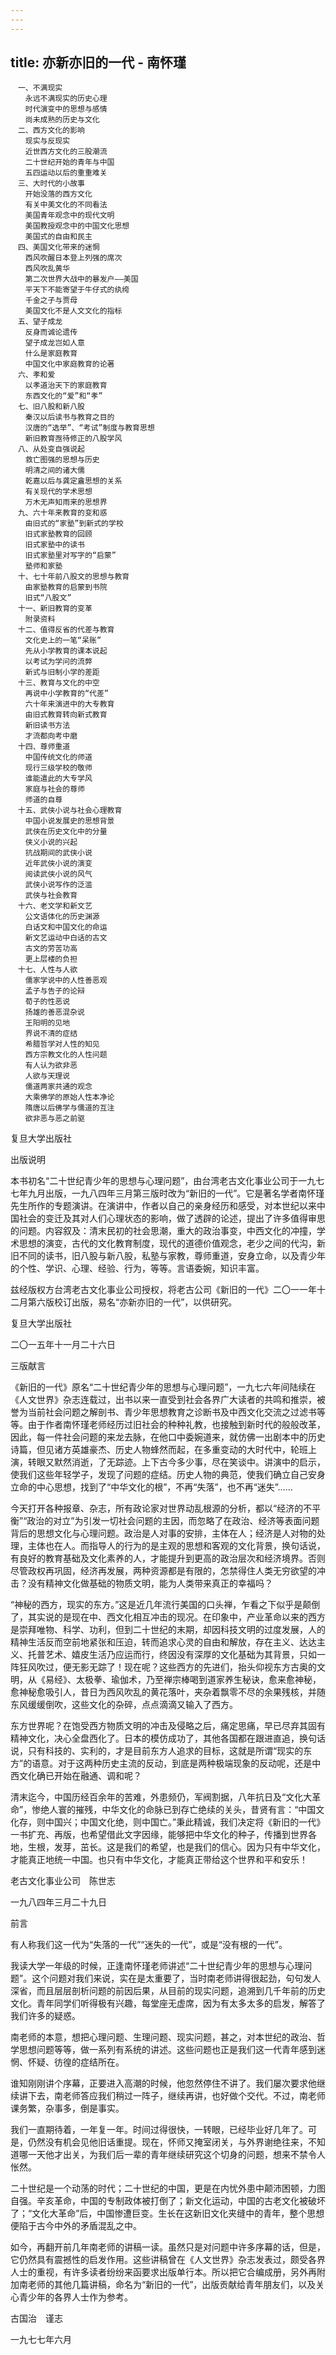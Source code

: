 ```yaml
---
---
---
```

title: 亦新亦旧的一代 - 南怀瑾
---


```
　一、不满现实
　　永远不满现实的历史心理
　　时代演变中的思想与感情
　　尚未成熟的历史与文化
　二、西方文化的影响
　　现实与反现实
　　近世西方文化的三股潮流
　　二十世纪开始的青年与中国
　　五四运动以后的重重难关
　三、大时代的小故事
　　开始没落的西方文化
　　有关中美文化的不同看法
　　美国青年观念中的现代文明
　　美国教授观念中的中国文化思想
　　美国式的自由和民主
　四、美国文化带来的迷惘
　　西风吹醒日本登上列强的席次
　　西风吹乱黄华
　　第二次世界大战中的暴发户——美国
　　平天下不能寄望于牛仔式的纨绔
　　千金之子与贾母
　　美国文化不是人文文化的指标
　五、望子成龙
　　反身而诚论遗传
　　望子成龙岂如人意
　　什么是家庭教育
　　中国文化中家庭教育的论著
　六、孝和爱
　　以孝道治天下的家庭教育
　　东西文化的“爱”和“孝”
　七、旧八股和新八股
　　秦汉以后读书与教育之目的
　　汉唐的“选举”、“考试”制度与教育思想
　　新旧教育亟待修正的八股学风
　八、从处变自强说起
　　救亡图强的思想与历史
　　明清之间的诸大儒
　　乾嘉以后与龚定盦思想的关系
　　有关现代的学术思想
　　万木无声知雨来的思想界
　九、六十年来教育的变和惑
　　由旧式的“家塾”到新式的学校
　　旧式家塾教育的回顾
　　旧式家塾中的读书
　　旧式家塾里对写字的“启蒙”
　　塾师和家塾
　十、七十年前八股文的思想与教育
　　由家塾教育的启蒙到书院
　　旧式“八股文”
　十一、新旧教育的变革
　　附录资料
　十二、值得反省的代差与教育
　　文化史上的一笔“呆账”
　　先从小学教育的课本说起
　　以考试为学问的流弊
　　新式与旧制小学的差距
　十三、教育与文化的中空
　　再说中小学教育的“代差”
　　六十年来演进中的大专教育
　　由旧式教育转向新式教育
　　新旧读书方法
　　才流都向考中磨
　十四、尊师重道
　　中国传统文化的师道
　　现行三级学校的敬师
　　谁能遣此的大专学风
　　家庭与社会的尊师
　　师道的自尊
　十五、武侠小说与社会心理教育
　　中国小说发展史的思想背景
　　武侠在历史文化中的分量
　　侠义小说的兴起
　　抗战期间的武侠小说
　　近年武侠小说的演变
　　阅读武侠小说的风气
　　武侠小说写作的泛滥
　　武侠与社会教育
　十六、老文学和新文艺
　　公文语体化的历史渊源
　　白话文和中国文化的命运
　　新文艺运动中白话的古文
　　古文的劳苦功高
　　更上层楼的负担
　十七、人性与人欲
　　儒家学说中的人性善恶观
　　孟子与告子的论辩
　　荀子的性恶说
　　扬雄的善恶混杂说
　　王阳明的见地
　　界说不清的症结
　　希腊哲学对人性的知见
　　西方宗教文化的人性问题
　　有人认为欲非恶
　　人欲与天理说
　　儒道两家共通的观念
　　大乘佛学的原始人性本净论
　　隋唐以后佛学与儒道的互注
　　欲非恶与恶之前驱
```




复旦大学出版社






出版说明


本书初名“二十世纪青少年的思想与心理问题”，由台湾老古文化事业公司于一九七七年九月出版，一九八四年三月第三版时改为“新旧的一代”。它是著名学者南怀瑾先生所作的专题演讲。在演讲中，作者以自己的亲身经历和感受，对本世纪以来中国社会的变迁及其对人们心理状态的影响，做了透辟的论述，提出了许多值得审思的问题。内容叙及：清末民初的社会思潮，重大的政治事变，中西文化的冲撞，学术思想的演变，古代的文化教育制度，现代的道德价值观念，老少之间的代沟，新旧不同的读书，旧八股与新八股，私塾与家教，尊师重道，安身立命，以及青少年的个性、学识、心理、经验、行为，等等。言语委婉，知识丰富。

兹经版权方台湾老古文化事业公司授权，将老古公司《新旧的一代》二〇一一年十二月第六版校订出版，易名“亦新亦旧的一代”，以供研究。

复旦大学出版社

二〇一五年十一月二十六日





三版献言


《新旧的一代》原名“二十世纪青少年的思想与心理问题”，一九七六年间陆续在《人文世界》杂志连载过，出书以来一直受到社会各界广大读者的共鸣和推崇，被誉为当前社会问题之解剖书、青少年思想教育之诊断书及中西文化交流之过滤书等等。由于作者南怀瑾老师经历过旧社会的种种礼教，也接触到新时代的般般改革，因此，每一件社会问题的来龙去脉，在他口中委婉道来，就仿佛一出剧本中的历史诗篇，但见诸方英雄豪杰、历史人物蜂然而起，在多重变动的大时代中，轮班上演，转眼又默然消逝，了无踪迹。上下古今多少事，尽在笑谈中。讲演中的启示，使我们这些年轻学子，发现了问题的症结。历史人物的典范，使我们确立自己安身立命的中心思想，找到了“中华文化的根”，不再“失落”，也不再“迷失”……

今天打开各种报章、杂志，所有政论家对世界动乱根源的分析，都以“经济的不平衡”“政治的对立”为引发一切社会问题的主因，而忽略了在政治、经济等表面问题背后的思想文化与心理问题。政治是人对事的安排，主体在人；经济是人对物的处理，主体也在人。而指导人的行为的是主观的思想和客观的文化背景，换句话说，有良好的教育基础及文化素养的人，才能提升到更高的政治层次和经济境界。否则尽管政权再巩固，经济再发展，两种资源都是有限的，怎禁得住人类无穷欲望的冲击？没有精神文化做基础的物质文明，能为人类带来真正的幸福吗？

“神秘的西方，现实的东方。”这是近几年流行美国的口头禅，乍看之下似乎是颠倒了，其实说的是现在中、西文化相互冲击的现况。在印象中，产业革命以来的西方是崇拜唯物、科学、功利，但到二十世纪的末期，却因科技文明的过度发展，人的精神生活反而空前地紧张和压迫，转而追求心灵的自由和解放，存在主义、达达主义、托普艺术、嬉皮生活乃应运而行，终因没有深厚的文化基础为其背景，只如一阵狂风吹过，便无影无踪了！现在呢？这些西方的先进们，抬头仰视东方古奥的文明，从《易经》、太极拳、瑜伽术，乃至禅宗棒喝到道家养生秘诀，愈来愈神秘，愈神秘愈吸引人，昔日为西风吹乱的黄花落叶，夹杂着飘零不尽的余果残核，并随东风缓缓倒吹，这些文化的杂碎，点点滴滴又输入了西方。

东方世界呢？在饱受西方物质文明的冲击及侵略之后，痛定思痛，早已尽弃其固有精神文化，决心全盘西化了。日本的模仿成功了，其他各国都在跟进直追，换句话说，只有科技的、实利的，才是目前东方人追求的目标，这就是所谓“现实的东方”的语意。对于这两种历史主流的反动，到底是两种极端现象的反动呢，还是中西文化确已开始在融通、调和呢？

清末迄今，中国历经百余年的苦难，外患频仍，军阀割据，八年抗日及“文化大革命”，惨绝人寰的摧残，中华文化的命脉已到存亡绝续的关头，昔贤有言：“中国文化存，则中国兴；中国文化绝，则中国亡。”秉此精诚，我们决定将《新旧的一代》一书扩充、再版，也希望借此文字因缘，能够把中华文化的种子，传播到世界各地，生根，发芽，茁长。这是我们的希望，也是我们的信心。因为只有中华文化，才能真正地统一中国。也只有中华文化，才能真正带给这个世界和平和安乐！

老古文化事业公司　陈世志

一九八四年三月二十九日





前言


有人称我们这一代为“失落的一代”“迷失的一代”，或是“没有根的一代”。

我读大学一年级的时候，正逢南怀瑾老师讲述“二十世纪青少年的思想与心理问题”。这个问题对我们来说，实在是太重要了，当时南老师讲得很起劲，句句发人深省，而且层层剖析问题的前因后果，从目前的现实问题，追溯到几千年前的历史文化。青年同学们听得极有兴趣，每堂座无虚席，因为有太多太多的启发，解答了我们许多的疑惑。

南老师的本意，想把心理问题、生理问题、现实问题，甚之，对本世纪的政治、哲学思想问题等等，做一系列有系统的讲述。这些问题也正是我们这一代青年感到迷惘、怀疑、彷徨的症结所在。

谁知刚刚讲个序幕，正要进入高潮的时候，他忽然停住不讲了。我们屡次要求他继续讲下去，南老师答应我们稍过一阵子，继续再讲，也好做个交代。不过，南老师课务繁，杂事多，倒是事实。

我们一直期待着，一年复一年。时间过得很快，一转眼，已经毕业好几年了。可是，仍然没有机会见他旧话重提。现在，怀师又掩室闭关，与外界谢绝往来，不知道哪一天他才出关，为我们后一辈的青年继续研究这个切身的问题，想来不禁令人怅然。

二十世纪是一个动荡的时代；二十世纪的中国，更是在内忧外患中颠沛困顿，力图自强。辛亥革命，中国的专制政体被打倒了；新文化运动，中国的古老文化被破坏了；“文化大革命”后，中国惨遭巨变。生长在这新旧文化夹缝中的青年，整个思想便陷于古今中外的矛盾混乱之中。

如今，再翻开前几年南老师的讲稿一读。虽然只是对问题中许多序幕的话，但是，它仍然具有震撼性的启发作用。这些讲稿曾在《人文世界》杂志发表过，颇受各界人士的重视，有许多读者纷纷来函要求出版单行本。所以把它合编成册，另外再附加南老师的其他几篇讲稿，命名为“新旧的一代”，出版贡献给青年朋友们，以及关心青少年的各界人士作为参考。

古国治　谨志

一九七七年六月